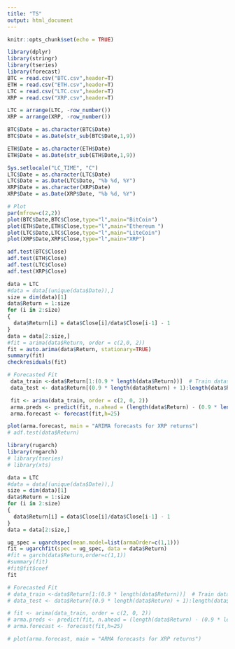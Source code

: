 ```yaml
---
title: "TS"
output: html_document
---
```


```r
knitr::opts_chunk$set(echo = TRUE)
```

```r
library(dplyr)
library(stringr)
library(tseries)
library(forecast)
BTC = read.csv("BTC.csv",header=T)
ETH = read.csv("ETH.csv",header=T)
LTC = read.csv("LTC.csv",header=T)
XRP = read.csv("XRP.csv",header=T)

LTC = arrange(LTC, -row_number())
XRP = arrange(XRP, -row_number())

BTC$Date = as.character(BTC$Date)
BTC$Date = as.Date(str_sub(BTC$Date,1,9))

ETH$Date = as.character(ETH$Date)
ETH$Date = as.Date(str_sub(ETH$Date,1,9))

Sys.setlocale("LC_TIME", "C")
LTC$Date = as.character(LTC$Date)
LTC$Date = as.Date(LTC$Date, "%b %d, %Y")
XRP$Date = as.character(XRP$Date)
XRP$Date = as.Date(XRP$Date, "%b %d, %Y")
```

```r
# Plot
par(mfrow=c(2,2))
plot(BTC$Date,BTC$Close,type="l",main="BitCoin")
plot(ETH$Date,ETH$Close,type="l",main="Ethereum ")
plot(LTC$Date,LTC$Close,type="l",main="LiteCoin")
plot(XRP$Date,XRP$Close,type="l",main="XRP")
```

```r
adf.test(BTC$Close)
adf.test(ETH$Close)
adf.test(LTC$Close)
adf.test(XRP$Close)
```

```r
data = LTC
#data = data[(unique(data$Date)),]
size = dim(data)[1]
data$Return = 1:size
for (i in 2:size)
{
  data$Return[i] = data$Close[i]/data$Close[i-1] - 1
}
data = data[2:size,]
#fit = arima(data$Return, order = c(2,0, 2))
fit = auto.arima(data$Return, stationary=TRUE)
summary(fit)
checkresiduals(fit)

# Forecasted Fit
 data_train <-data$Return[1:(0.9 * length(data$Return))]  # Train dataset
 data_test <- data$Return[(0.9 * length(data$Return) + 1):length(data$Return)]  # Test dataset

 fit <- arima(data_train, order = c(2, 0, 2))
 arma.preds <- predict(fit, n.ahead = (length(data$Return) - (0.9 * length(data$Return))))$pred
 arma.forecast <- forecast(fit,h=25)

plot(arma.forecast, main = "ARIMA forecasts for XRP returns")
# adf.test(data$Return)
```

```r
library(rugarch)
library(rmgarch)
# library(tseries)
# library(xts)

data = LTC
#data = data[(unique(data$Date)),]
size = dim(data)[1]
data$Return = 1:size
for (i in 2:size)
{
  data$Return[i] = data$Close[i]/data$Close[i-1] - 1
}
data = data[2:size,]

ug_spec = ugarchspec(mean.model=list(armaOrder=c(1,1)))
fit = ugarchfit(spec = ug_spec, data = data$Return)
#fit = garch(data$Return,order=c(1,1))
#summary(fit)
#fit@fit$coef
fit

# Forecasted Fit
# data_train <-data$Return[1:(0.9 * length(data$Return))]  # Train dataset
# data_test <- data$Return[(0.9 * length(data$Return) + 1):length(data$Return)]  # Test dataset

# fit <- arima(data_train, order = c(2, 0, 2))
# arma.preds <- predict(fit, n.ahead = (length(data$Return) - (0.9 * length(data$Return))))$pred
# arma.forecast <- forecast(fit,h=25)

# plot(arma.forecast, main = "ARMA forecasts for XRP returns")
```

```r

```

```r

```

```r

```

```r

```

```r

```

```r

```

```r

```